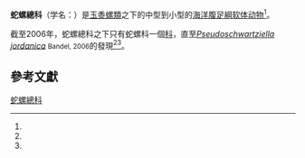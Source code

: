 {{Automatic taxobox
| name = 蛇螺總科<br />Vermetoidea
| image = Serpulorbis squamigerus.jpg
| image_caption = A live individual of ''[[Thylacodes_squamigerus|Thylacodes squamigerus]]'' [[in_situ|in situ]]
| taxon = Vermetoidea
| authority = [[Constantine_Samuel_Rafinesque|Rafinesque]], 1815
| subdivision_ranks = [[科_(生物)|科]]
| subdivision =
* [[蛇螺科|蛇螺科]] [[Vermetidae|Vermetidae]] <small>[[Constantine_Samuel_Rafinesque|Rafinesque]], 1815</small>
* [[Sakarahellidae|Sakarahellidae]] <small>Bandel, 2006</small>
}}

'''蛇螺總科'''（学名：{{lang|la|'''Vermetoidea'''}}）是[[玉黍螺類|玉黍螺類]]之下的中型到小型的[[海洋動物|海洋]][[腹足綱|腹足綱]][[软体动物|软体动物]]<ref name="Bouchet 2005" />。

截至2006年，蛇螺總科之下只有蛇螺科一個[[科_(生物)|科]]，直至''[[Pseudoschwartziella_jordanica|Pseudoschwartziella jordanica]]'' <small>Bandel, 2006</small>的發現<ref name="WoRMS_456826" /><ref name="WoRMS_387340"/>。

==參考文獻==
{{reflist |refs=
<ref name="Bouchet 2005">{{Bouchet 2005}}</ref>
<ref name="WoRMS_387340">{{cite WoRMS
 |id=387340 |authorlink=WoRMS
 |title=Vermetoidea Rafinesque, 1815 
 |last1=Bouchet |first1=Philippe
 |date=2010-02-10 |accessdate=2017-05-12 }}</ref>
<ref name="WoRMS_456826">{{cite WoRMS
 |id=456826 |authorlink=WoRMS
 |title=''Pseudoschwartziella jordanica'' Bandel, 2006
 |last1=Bouchet |first1=Philippe
 |last2=Tran |first2=Bastien
 |date=2011-02-08 |accessdate=2017-05-12 }}</ref>
}}
{{Taxonbar|from=Q21447960}}

[[Category:蛇螺總科|]]